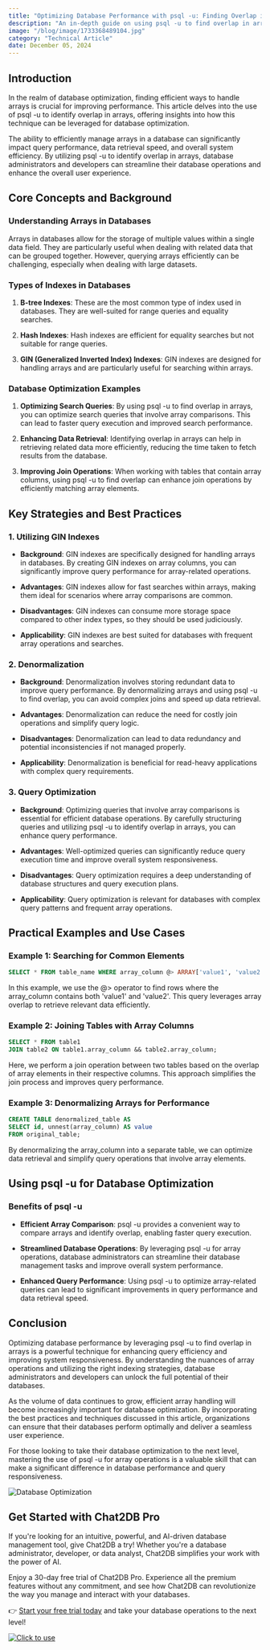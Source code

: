 ```yaml
---
title: "Optimizing Database Performance with psql -u: Finding Overlap in Arrays"
description: "An in-depth guide on using psql -u to find overlap in arrays for optimizing database performance."
image: "/blog/image/1733368489104.jpg"
category: "Technical Article"
date: December 05, 2024
---
```


## Introduction

In the realm of database optimization, finding efficient ways to handle arrays is crucial for improving performance. This article delves into the use of psql -u to identify overlap in arrays, offering insights into how this technique can be leveraged for database optimization.

The ability to efficiently manage arrays in a database can significantly impact query performance, data retrieval speed, and overall system efficiency. By utilizing psql -u to identify overlap in arrays, database administrators and developers can streamline their database operations and enhance the overall user experience.

## Core Concepts and Background

### Understanding Arrays in Databases

Arrays in databases allow for the storage of multiple values within a single data field. They are particularly useful when dealing with related data that can be grouped together. However, querying arrays efficiently can be challenging, especially when dealing with large datasets.

### Types of Indexes in Databases

1. **B-tree Indexes**: These are the most common type of index used in databases. They are well-suited for range queries and equality searches.

2. **Hash Indexes**: Hash indexes are efficient for equality searches but not suitable for range queries.

3. **GIN (Generalized Inverted Index) Indexes**: GIN indexes are designed for handling arrays and are particularly useful for searching within arrays.

### Database Optimization Examples

1. **Optimizing Search Queries**: By using psql -u to find overlap in arrays, you can optimize search queries that involve array comparisons. This can lead to faster query execution and improved search performance.

2. **Enhancing Data Retrieval**: Identifying overlap in arrays can help in retrieving related data more efficiently, reducing the time taken to fetch results from the database.

3. **Improving Join Operations**: When working with tables that contain array columns, using psql -u to find overlap can enhance join operations by efficiently matching array elements.

## Key Strategies and Best Practices

### 1. Utilizing GIN Indexes

- **Background**: GIN indexes are specifically designed for handling arrays in databases. By creating GIN indexes on array columns, you can significantly improve query performance for array-related operations.

- **Advantages**: GIN indexes allow for fast searches within arrays, making them ideal for scenarios where array comparisons are common.

- **Disadvantages**: GIN indexes can consume more storage space compared to other index types, so they should be used judiciously.

- **Applicability**: GIN indexes are best suited for databases with frequent array operations and searches.

### 2. Denormalization

- **Background**: Denormalization involves storing redundant data to improve query performance. By denormalizing arrays and using psql -u to find overlap, you can avoid complex joins and speed up data retrieval.

- **Advantages**: Denormalization can reduce the need for costly join operations and simplify query logic.

- **Disadvantages**: Denormalization can lead to data redundancy and potential inconsistencies if not managed properly.

- **Applicability**: Denormalization is beneficial for read-heavy applications with complex query requirements.

### 3. Query Optimization

- **Background**: Optimizing queries that involve array comparisons is essential for efficient database operations. By carefully structuring queries and utilizing psql -u to identify overlap in arrays, you can enhance query performance.

- **Advantages**: Well-optimized queries can significantly reduce query execution time and improve overall system responsiveness.

- **Disadvantages**: Query optimization requires a deep understanding of database structures and query execution plans.

- **Applicability**: Query optimization is relevant for databases with complex query patterns and frequent array operations.

## Practical Examples and Use Cases

### Example 1: Searching for Common Elements

```sql
SELECT * FROM table_name WHERE array_column @> ARRAY['value1', 'value2'];
```

In this example, we use the @> operator to find rows where the array_column contains both 'value1' and 'value2'. This query leverages array overlap to retrieve relevant data efficiently.

### Example 2: Joining Tables with Array Columns

```sql
SELECT * FROM table1
JOIN table2 ON table1.array_column && table2.array_column;
```

Here, we perform a join operation between two tables based on the overlap of array elements in their respective columns. This approach simplifies the join process and improves query performance.

### Example 3: Denormalizing Arrays for Performance

```sql
CREATE TABLE denormalized_table AS
SELECT id, unnest(array_column) AS value
FROM original_table;
```

By denormalizing the array_column into a separate table, we can optimize data retrieval and simplify query operations that involve array elements.

## Using psql -u for Database Optimization

### Benefits of psql -u

- **Efficient Array Comparison**: psql -u provides a convenient way to compare arrays and identify overlap, enabling faster query execution.

- **Streamlined Database Operations**: By leveraging psql -u for array operations, database administrators can streamline their database management tasks and improve overall system performance.

- **Enhanced Query Performance**: Using psql -u to optimize array-related queries can lead to significant improvements in query performance and data retrieval speed.

## Conclusion

Optimizing database performance by leveraging psql -u to find overlap in arrays is a powerful technique for enhancing query efficiency and improving system responsiveness. By understanding the nuances of array operations and utilizing the right indexing strategies, database administrators and developers can unlock the full potential of their databases.

As the volume of data continues to grow, efficient array handling will become increasingly important for database optimization. By incorporating the best practices and techniques discussed in this article, organizations can ensure that their databases perform optimally and deliver a seamless user experience.

For those looking to take their database optimization to the next level, mastering the use of psql -u for array operations is a valuable skill that can make a significant difference in database performance and query responsiveness.

![Database Optimization](https://example.com/database-optimization.jpg)

## Get Started with Chat2DB Pro

If you're looking for an intuitive, powerful, and AI-driven database management tool, give Chat2DB a try! Whether you're a database administrator, developer, or data analyst, Chat2DB simplifies your work with the power of AI.

Enjoy a 30-day free trial of Chat2DB Pro. Experience all the premium features without any commitment, and see how Chat2DB can revolutionize the way you manage and interact with your databases.

👉 [Start your free trial today](https://chat2db.ai/pricing) and take your database operations to the next level!


[![Click to use](/image/blog/bg/chat2db.jpg)](https://app.chat2db-ai.com/)
